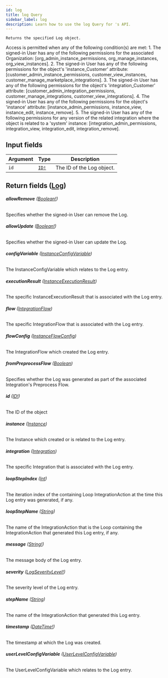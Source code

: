 ```yaml
---
id: log
title: log Query
sidebar_label: log
description: Learn how to use the log Query for 's API.
---
```


    Returns the specified Log object.

Access is permitted when any of the following condition(s) are met: 1. The signed-in User has any of the following permissions for the associated Organization: [org_admin_instance_permissions, org_manage_instances, org_view_instances]. 2. The signed-in User has any of the following permissions for the object's 'instance_Customer' attribute: [customer_admin_instance_permissions, customer_view_instances, customer_manage_marketplace_integrations]. 3. The signed-in User has any of the following permissions for the object's 'integration_Customer' attribute: [customer_admin_integration_permissions, customer_manage_integrations, customer_view_integrations]. 4. The signed-in User has any of the following permissions for the object's 'instance' attribute: [instance_admin_permissions, instance_view, instance_edit, instance_remove]. 5. The signed-in User has any of the following permissions for any version of the related integration where the object is related to a 'system' instance: [integration_admin_permissions, integration_view, integration_edit, integration_remove].

## Input fields

| Argument | Type                              | Description               |
| -------- | --------------------------------- | ------------------------- |
| `id`     | [`ID!`](api/schema/scalar/ID.mdx) | The ID of the Log object. |

## Return fields ([Log](api/schema/object/Log.mdx))

###### <b>allowRemove</b> ([Boolean!](api/schema/scalar/Boolean.mdx))

Specifies whether the signed-in User can remove the Log.

###### <b>allowUpdate</b> ([Boolean!](api/schema/scalar/Boolean.mdx))

Specifies whether the signed-in User can update the Log.

###### <b>configVariable</b> ([InstanceConfigVariable](api/schema/object/InstanceConfigVariable.mdx))

The InstanceConfigVariable which relates to the Log entry.

###### <b>executionResult</b> ([InstanceExecutionResult](api/schema/object/InstanceExecutionResult.mdx))

The specific InstanceExecutionResult that is associated with the Log entry.

###### <b>flow</b> ([IntegrationFlow](api/schema/object/IntegrationFlow.mdx))

The specific IntegrationFlow that is associated with the Log entry.

###### <b>flowConfig</b> ([InstanceFlowConfig](api/schema/object/InstanceFlowConfig.mdx))

The IntegrationFlow which created the Log entry.

###### <b>fromPreprocessFlow</b> ([Boolean](api/schema/scalar/Boolean.mdx))

Specifies whether the Log was generated as part of the associated Integration's Preprocess Flow.

###### <b>id</b> ([ID!](api/schema/scalar/ID.mdx))

The ID of the object

###### <b>instance</b> ([Instance](api/schema/object/Instance.mdx))

The Instance which created or is related to the Log entry.

###### <b>integration</b> ([Integration](api/schema/object/Integration.mdx))

The specific Integration that is associated with the Log entry.

###### <b>loopStepIndex</b> ([Int](api/schema/scalar/Int.mdx))

The iteration index of the containing Loop IntegrationAction at the time this Log entry was generated, if any.

###### <b>loopStepName</b> ([String](api/schema/scalar/String.mdx))

The name of the IntegrationAction that is the Loop containing the IntegrationAction that generated this Log entry, if any.

###### <b>message</b> ([String!](api/schema/scalar/String.mdx))

The message body of the Log entry.

###### <b>severity</b> ([LogSeverityLevel!](api/schema/enum/LogSeverityLevel.mdx))

The severity level of the Log entry.

###### <b>stepName</b> ([String](api/schema/scalar/String.mdx))

The name of the IntegrationAction that generated this Log entry.

###### <b>timestamp</b> ([DateTime!](api/schema/scalar/DateTime.mdx))

The timestamp at which the Log was created.

###### <b>userLevelConfigVariable</b> ([UserLevelConfigVariable](api/schema/object/UserLevelConfigVariable.mdx))

The UserLevelConfigVariable which relates to the Log entry.
